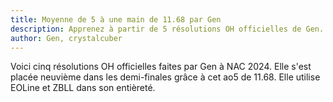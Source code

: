 ```yaml
---
title: Moyenne de 5 à une main de 11.68 par Gen
description: Apprenez à partir de 5 résolutions OH officielles de Gen.
author: Gen, crystalcuber
---
```



Voici cinq résolutions OH officielles faites par Gen à NAC 2024.
Elle s'est placée neuvième dans les demi-finales grâce à cet ao5 de 11.68.
Elle utilise EOLine et ZBLL dans son entièreté. 

<br />

<ReconCollection recons={RECONS} youtubeVideoId={YOUTUBE_VIDEO_ID}/>
